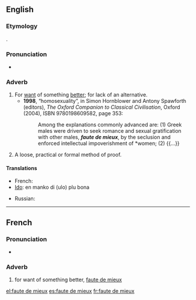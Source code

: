 ==English==

===Etymology===
{{borrowing|fr}}.

===Pronunciation===
* {{IPA|/fəʊt də ˈmjəː/|/fot də mjø/}}

===Adverb===
{{en-adv}}

# For [[want]] of something [[better]]; for lack of an alternative.
#* '''1998''', “homosexuality”, in Simon Hornblower and Antony Spawforth (editors), ''The Oxford Companion to Classical Civilisation'', Oxford (2004), ISBN 9780198609582, page 353:
#*: Among the explanations commonly advanced are: (1) Greek males were driven to seek romance and sexual gratification with other males, '''''faute de mieux''''', by the seclusion and enforced intellectual impoverishment of *women; (2) {{...}}
# {{rfv-sense}} A loose, practical or formal method of proof.

====Translations====
{{trans-top|for want of something better}}
* French: {{t-|fr|faute de mieux}}
* [[Ido]]: en manko di (ulo) plu bona
{{trans-mid}}
* Russian: {{t|ru|за неимением лучшего|sc=Cyrl}}
{{trans-bottom}}

----

==French==

===Pronunciation===
* {{IPA|/fot.də.mjø/|lang=fr}}

===Adverb===
{{fr-adv|head=[[faute#French|faute]] de [[mieux#French|mieux]]}}

# for want of something better, [[#English|faute de mieux]]

[[el:faute de mieux]]
[[es:faute de mieux]]
[[fr:faute de mieux]]